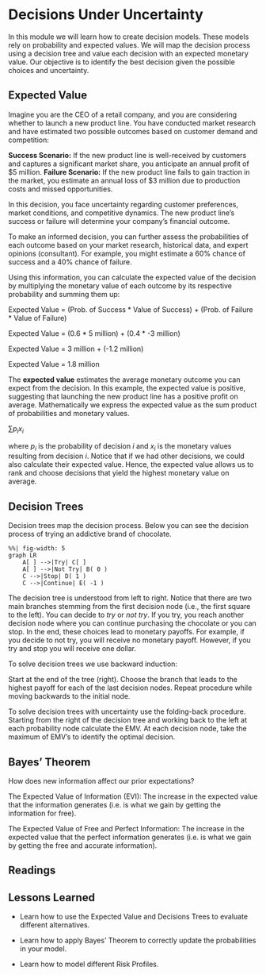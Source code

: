 # Decisions Under Uncertainty

In this module we will learn how to create decision models. These models rely on probability and expected values. We will map the decision process using a decision tree and value each decision with an expected monetary value. Our objective is to identify the best decision given the possible choices and uncertainty.

## Expected Value

Imagine you are the CEO of a retail company, and you are considering whether to launch a new product line. You have conducted market research and have estimated two possible outcomes based on customer demand and competition:

**Success Scenario:** If the new product line is well-received by customers and captures a significant market share, you anticipate an annual profit of $5 million.
**Failure Scenario:** If the new product line fails to gain traction in the market, you estimate an annual loss of $3 million due to production costs and missed opportunities.

In this decision, you face uncertainty regarding customer preferences, market conditions, and competitive dynamics. The new product line's success or failure will determine your company's financial outcome.

To make an informed decision, you can further assess the probabilities of each outcome based on your market research, historical data, and expert opinions (consultant). For example, you might estimate a 60% chance of success and a 40% chance of failure.

Using this information, you can calculate the expected value of the decision by multiplying the monetary value of each outcome by its respective probability and summing them up:

Expected Value = (Prob. of Success * Value of Success) + (Prob. of Failure * Value of Failure) 

Expected Value = (0.6 * 5 million) + (0.4 * -3 million) 

Expected Value = 3 million + (-1.2 million) 

Expected Value = 1.8 million 


The **expected value** estimates the average monetary outcome you can expect from the decision. In this example, the expected value is positive, suggesting that launching the new product line has a positive profit on average. Mathematically we express the expected value as the sum product of probabilities and monetary values. 

$\sum p_{i}x_{i}$

where $p_{i}$ is the probability of decision $i$ and $x_{i}$ is the monetary values resulting from decision $i$. Notice that if we had other decisions, we could also calculate their expected value. Hence, the expected value allows us to rank and choose decisions that yield the highest monetary value on average.

## Decision Trees

Decision trees map the decision process. Below you can see the decision process of trying an addictive brand of chocolate.

```mermaid
%%| fig-width: 5
graph LR
    A[ ] -->|Try| C[ ]
    A[ ] -->|Not Try| B( 0 )
    C -->|Stop| D( 1 )
    C -->|Continue| E( -1 )
```

The decision tree is understood from left to right. Notice that there are two main branches stemming from the first decision node (i.e., the first square to the left). You can decide to *try* or *not try*. If you try, you reach another decision node where you can continue purchasing the chocolate or you can stop. In the end, these choices lead to monetary payoffs. For example, if you decide to not try, you will receive no monetary payoff. However, if you try and stop you will receive one dollar.

To solve decision trees we use backward induction:

Start at the end of the tree (right). Choose the branch that leads to the highest payoff for each of the last decision nodes. Repeat procedure while moving backwards to the initial node.

To solve decision trees with uncertainty use the folding-back procedure. Starting from the right of the decision tree and working back to the left at each probability node calculate the EMV. At each decision node, take the maximum of EMV's to identify the optimal decision.

## Bayes' Theorem

How does new information affect our prior expectations?

The Expected Value of Information (EVI): The increase in the expected value that the information generates (i.e. is what we gain by getting the information for free).

The Expected Value of Free and Perfect Information: The increase in the expected value that the perfect information generates (i.e. is what we gain by getting the free and accurate information).

## Readings

## Lessons Learned

-   Learn how to use the Expected Value and Decisions Trees to evaluate different alternatives.

-   Learn how to apply Bayes' Theorem to correctly update the probabilities in your model.

-   Learn how to model different Risk Profiles.

